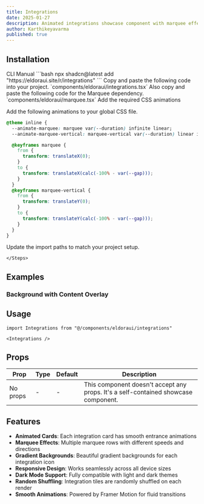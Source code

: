```yaml
---
title: Integrations
date: 2025-01-27
description: Animated integrations showcase component with marquee effects and gradient backgrounds.
author: Karthikeyavarma
published: true
---
```


<ComponentPreview name="integrations-demo" />

## Installation

<Tabs defaultValue="cli">
  <TabsList>
    <TabsTrigger value="cli">CLI</TabsTrigger>
    <TabsTrigger value="manual">Manual</TabsTrigger>
  </TabsList>
  <TabsContent value="cli">
    ```bash
     npx shadcn@latest add "https://eldoraui.site/r/integrations" 
     ```
  </TabsContent>
  <TabsContent value="manual">
    <Steps>
      <Step>Copy and paste the following code into your project.</Step>
      `components/eldoraui/integrations.tsx`
      <ComponentSource name="integrations" />
      <Step>
        Also copy and paste the following code for the Marquee dependency.
      </Step>
      `components/eldoraui/marquee.tsx`
      <ComponentSource name="marquee" />
      <Step>Add the required CSS animations</Step>

Add the following animations to your global CSS file.

```css title="app/globals.css" showLineNumbers {2-3, 4-20}
@theme inline {
  --animate-marquee: marquee var(--duration) infinite linear;
  --animate-marquee-vertical: marquee-vertical var(--duration) linear infinite;

  @keyframes marquee {
    from {
      transform: translateX(0);
    }
    to {
      transform: translateX(calc(-100% - var(--gap)));
    }
  }
  @keyframes marquee-vertical {
    from {
      transform: translateY(0);
    }
    to {
      transform: translateY(calc(-100% - var(--gap)));
    }
  }
}
```

</Steps>
      <Step>Update the import paths to match your project setup.</Step>

    </Steps>
  </TabsContent>
</Tabs>

## Examples

### Background with Content Overlay

<ComponentPreview name="integrations-demo-2" />

## Usage

```tsx showLineNumbers
import Integrations from "@/components/eldoraui/integrations"
```

```tsx showLineNumbers
<Integrations />
```

## Props

| Prop     | Type | Default | Description                                                                        |
| -------- | ---- | ------- | ---------------------------------------------------------------------------------- |
| No props | -    | -       | This component doesn't accept any props. It's a self-contained showcase component. |

## Features

- **Animated Cards**: Each integration card has smooth entrance animations
- **Marquee Effects**: Multiple marquee rows with different speeds and directions
- **Gradient Backgrounds**: Beautiful gradient backgrounds for each integration icon
- **Responsive Design**: Works seamlessly across all device sizes
- **Dark Mode Support**: Fully compatible with light and dark themes
- **Random Shuffling**: Integration tiles are randomly shuffled on each render
- **Smooth Animations**: Powered by Framer Motion for fluid transitions
